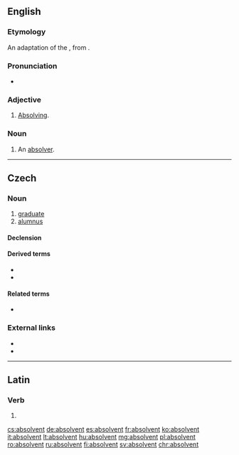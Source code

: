 {{also|Absolvent}}
==English==

===Etymology===
An adaptation of the {{etyl|la|en}} {{m|la|absolvēns||absolving|pos=stem: {{m|la||absolvent-}}}}, from {{m|la|absolvō||I absolve}}.

===Pronunciation===
* {{a|US}} {{IPA|/æbˈzɑlv.n̩t/|/əbˈzɑlv.n̩t/|/æbˈsɑlv.n̩t/|/əbˈsɑlv.n̩t/|lang=en}}

===Adjective===
{{en-adj}}

# {{label|en|rare}} [[absolving|Absolving]].
#: {{rfquotek|Carlyle}}

===Noun===
{{en-noun}}

# {{label|en|rare}} An [[absolver]].

----

==Czech==

===Noun===
{{cs-noun|g=m}}

# [[graduate]] {{gloss|from a university}}
# [[alumnus]] {{gloss|graduate of an educational institution}}

====Declension====
{{cs-decl-noun-auto|ma|absolve|n|t}}

====Derived terms====
* {{l|cs|absolventka}}
* {{l|cs|absolventský}}

====Related terms====
* {{l|cs|absolvovat}}

===External links===
* {{R:PSJC}}
* {{R:SSJC}}

----

==Latin==

===Verb===
{{la-verb-form|absolvent}}

# {{inflection of|absolvō||3|p|futr|actv|indc|lang=la}}

[[cs:absolvent]]
[[de:absolvent]]
[[es:absolvent]]
[[fr:absolvent]]
[[ko:absolvent]]
[[it:absolvent]]
[[lt:absolvent]]
[[hu:absolvent]]
[[mg:absolvent]]
[[pl:absolvent]]
[[ro:absolvent]]
[[ru:absolvent]]
[[fi:absolvent]]
[[sv:absolvent]]
[[chr:absolvent]]